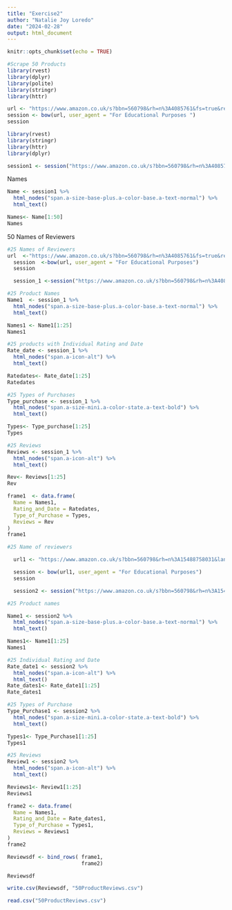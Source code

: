 ```yaml
---
title: "Exercise2"
author: "Natalie Joy Loredo"
date: "2024-02-28"
output: html_document
---
```


```r
knitr::opts_chunk$set(echo = TRUE)
```

```r
#Scrape 50 Products
library(rvest)
library(dplyr)
library(polite)
library(stringr) 
library(httr)

url <- "https://www.amazon.co.uk/s?bbn=560798&rh=n%3A4085761&fs=true&ref=lp_4085761_sar"
session <- bow(url, user_agent = "For Educational Purposes ")
session
```

```r
library(rvest)
library(stringr)
library(httr) 
library(dplyr)

session1 <- session("https://www.amazon.co.uk/s?bbn=560798&rh=n%3A4085761&fs=true&ref=lp_4085761_sar")
```
Names
```r
Name <- session1 %>%
  html_nodes("span.a-size-base-plus.a-color-base.a-text-normal") %>%
  html_text()

Names<- Name[1:50]
Names
```
50 Names of Reviewers
```r
#25 Names of Reviewers
url  <-"https://www.amazon.co.uk/s?bbn=560798&rh=n%3A4085761&fs=true&ref=lp_4085761_sar "
  session  <-bow(url, user_agent = "For Educational Purposes")
  session

  session_1 <-session("https://www.amazon.co.uk/s?bbn=560798&rh=n%3A4085761&fs=true&ref=lp_4085761_sar ")
```

```r
#25 Product Names
Name1  <- session_1 %>%
  html_nodes("span.a-size-base-plus.a-color-base.a-text-normal") %>%
  html_text()

Names1 <- Name1[1:25]
Names1
```

```r
#25 products with Individual Rating and Date
Rate_date <- session_1 %>%
  html_nodes("span.a-icon-alt") %>%
  html_text()

Ratedates<- Rate_date[1:25]
Ratedates
```

```r
#25 Types of Purchases
Type_purchase <- session_1 %>%
  html_nodes("span.a-size-mini.a-color-state.a-text-bold") %>%
  html_text()

Types<- Type_purchase[1:25]
Types
```

```r
#25 Reviews
Reviews <- session_1 %>%
  html_nodes("span.a-icon-alt") %>%
  html_text()

Rev<- Reviews[1:25]
Rev
```

```r
frame1  <- data.frame(
  Name = Names1,
  Rating_and_Date = Ratedates, 
  Type_of_Purchase = Types,
  Reviews = Rev
)
frame1
```

```r
#25 Name of reviewers

  url1 <- "https://www.amazon.co.uk/s?bbn=560798&rh=n%3A15488758031&language=en_GB&_encoding=UTF8&brr=1&content-id=amzn1.sym.c6fcbfa3-a0cb-49d1-be17-9aeb9a6d61f8&pd_rd_r=0adc0ff2-4259-4fcc-8d68-6eb71d9bce33&pd_rd_w=W7QFn&pd_rd_wg=sbk9d&pf_rd_p=c6fcbfa3-a0cb-49d1-be17-9aeb9a6d61f8&pf_rd_r=RPNSP1E1HKWW7695JR5A&rd=1&ref=Oct_d_odnav_d_4085731_0"

  session <- bow(url1, user_agent = "For Educational Purposes")
  session

  session2 <- session("https://www.amazon.co.uk/s?bbn=560798&rh=n%3A15488758031&language=en_GB&_encoding=UTF8&brr=1&content-id=amzn1.sym.c6fcbfa3-a0cb-49d1-be17-9aeb9a6d61f8&pd_rd_r=0adc0ff2-4259-4fcc-8d68-6eb71d9bce33&pd_rd_w=W7QFn&pd_rd_wg=sbk9d&pf_rd_p=c6fcbfa3-a0cb-49d1-be17-9aeb9a6d61f8&pf_rd_r=RPNSP1E1HKWW7695JR5A&rd=1&ref=Oct_d_odnav_d_4085731_0")
```

```r
#25 Product names

Name1 <- session2 %>%
  html_nodes("span.a-size-base-plus.a-color-base.a-text-normal") %>%
  html_text()

Names1<- Name1[1:25]
Names1
```

```r
#25 Individual Rating and Date
Rate_date1 <- session2 %>%
  html_nodes("span.a-icon-alt") %>%
  html_text()
Rate_dates1<- Rate_date1[1:25]
Rate_dates1
```

```r
#25 Types of Purchase
Type_Purchase1 <- session2 %>%
  html_nodes("span.a-size-mini.a-color-state.a-text-bold") %>%
  html_text()

Types1<- Type_Purchase1[1:25]
Types1
```

```r
#25 Reviews
Review1 <- session2 %>%
  html_nodes("span.a-icon-alt") %>%
  html_text()

Reviews1<- Review1[1:25]
Reviews1
```

```r
frame2 <- data.frame(
  Name = Names1,
  Rating_and_Date = Rate_dates1,
  Type_of_Purchase = Types1,
  Reviews = Reviews1
)
frame2
```

```r
Reviewsdf <- bind_rows( frame1, 
                        frame2)

Reviewsdf
```

```r
write.csv(Reviewsdf, "50ProductReviews.csv")

read.csv("50ProductReviews.csv")
```
